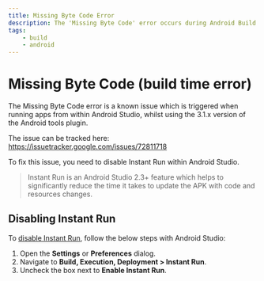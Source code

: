 ```yaml
---
title: Missing Byte Code Error
description: The 'Missing Byte Code' error occurs during Android Build time due to a known issue with the Android Tools Plugin.
tags:
    - build
    - android
---
```


# Missing Byte Code (build time error)

The Missing Byte Code error is a known issue which is triggered when running apps from within Android Studio,
whilst using the 3.1.x version of the Android tools plugin.

The issue can be tracked here: https://issuetracker.google.com/issues/72811718

To fix this issue, you need to disable Instant Run within Android Studio.

> Instant Run is an Android Studio 2.3+ feature which helps to significantly reduce the time it takes to update the APK with code and resources changes.

## Disabling Instant Run

To [disable Instant Run](https://developer.android.com/studio/run/#disable-ir), follow the below steps with Android Studio:

1. Open the **Settings** or **Preferences** dialog.
2. Navigate to **Build, Execution, Deployment > Instant Run**.
3. Uncheck the box next to **Enable Instant Run**.
